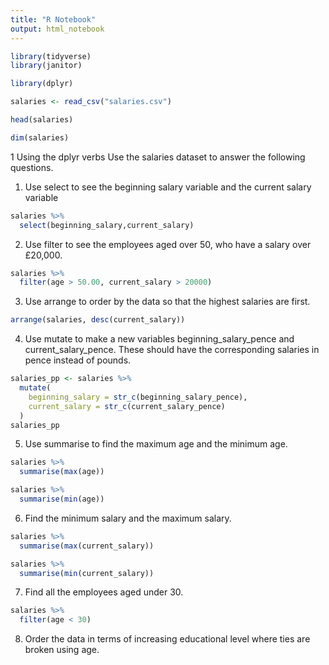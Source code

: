 ```yaml
---
title: "R Notebook"
output: html_notebook
---
```


```r
library(tidyverse)
library(janitor)
```

```r
library(dplyr)
```


```r
salaries <- read_csv("salaries.csv")
```

```r
head(salaries)
```

```r
dim(salaries)
```


1 Using the dplyr verbs
Use the salaries dataset to answer the following questions.

1. Use select to see the beginning salary variable and the current salary variable
```r
salaries %>%
  select(beginning_salary,current_salary)
```

2. Use filter to see the employees aged over 50, who have a salary over £20,000.
```r
salaries %>%
  filter(age > 50.00, current_salary > 20000)
```

3. Use arrange to order by the data so that the highest salaries are first.

```r
arrange(salaries, desc(current_salary))
```

4. Use mutate to make a new variables beginning_salary_pence and current_salary_pence. These should have the corresponding salaries in pence instead of pounds.



```r
salaries_pp <- salaries %>%
  mutate(
    beginning_salary = str_c(beginning_salary_pence),
    current_salary = str_c(current_salary_pence)
  )
salaries_pp
```

5. Use summarise to find the maximum age and the minimum age.
```r
salaries %>%
  summarise(max(age))

```

```r
salaries %>%
  summarise(min(age))

```

6. Find the minimum salary and the maximum salary.

```r
salaries %>%
  summarise(max(current_salary))

```

```r
salaries %>%
  summarise(min(current_salary))

```

7. Find all the employees aged under 30.
```r
salaries %>%
  filter(age < 30)

```

8. Order the data in terms of increasing educational level where ties are broken using age.
```r

```




